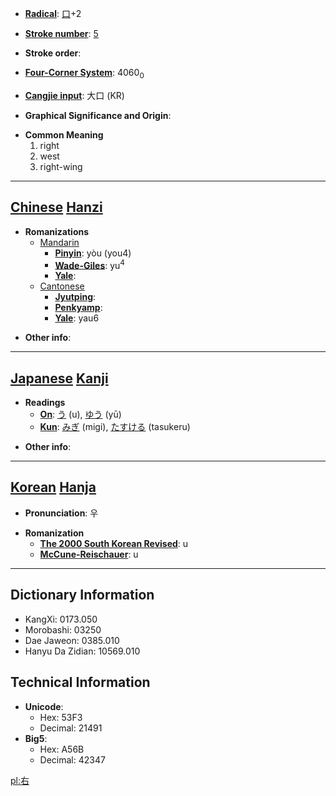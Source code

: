 * '''[[Wiktionary:Chinese radical index| Radical]]''': [[Wiktionary:Chinese radical index 口|口]]+2

* '''[[Wiktionary:Chinese total strokes index|Stroke number]]''': [[Wiktionary:Chinese total strokes index 5|5]]

* '''Stroke order''': 

* '''[[Wiktionary:Chinese four corner index|Four-Corner System]]''': 4060<sub>0</sub>

* '''[[Wiktionary:Chinese Cangjie index|Cangjie input]]''': 大口 (KR)

* '''Graphical Significance and Origin''': 

* '''Common Meaning'''
*#right
*# west
*# right-wing


----

== [[Chinese]] [[Hanzi]] ==

* '''Romanizations'''
** [[Mandarin]]
*** '''[[Pinyin]]''': yòu (you4)
*** '''[[Wade-Giles]]''': yu<sup>4</sup>
*** '''[[Yale]]''': 
**[[Cantonese]]
***'''[[Jyutping]]''':
***'''[[Penkyamp]]''': 
***'''[[Yale]]''': yau6

* '''Other info''': 

----

== [[Japanese]] [[Kanji]] ==

* '''Readings'''
** '''[[On]]''': [[う]] (u), [[ゆう]] (yū)
** '''[[Kun]]''': [[みぎ]] (migi), [[たすける]] (tasukeru)

* '''Other info''':  

----

== [[Korean]] [[Hanja]] ==

* '''Pronunciation''': 우

* '''Romanization'''
** '''[[The 2000 South Korean Revised Romanization|The 2000 South Korean Revised]]''': u
** '''[[McCune-Reischauer]]''': u

----

== Dictionary Information ==

* KangXi: 0173.050
* Morobashi: 03250
* Dae Jaweon: 0385.010
* Hanyu Da Zidian: 10569.010

== Technical Information ==

* '''Unicode''':
** Hex: 53F3
** Decimal: 21491
* '''Big5''':
** Hex: A56B
** Decimal: 42347

[[pl:右]]